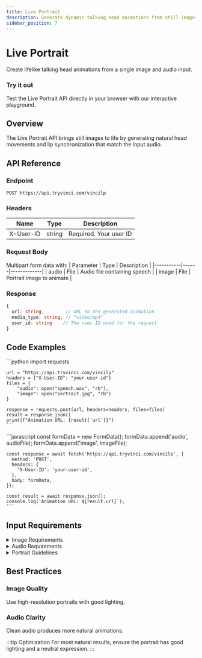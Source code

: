 ```yaml
---
title: Live Portrait
description: Generate dynamic talking head animations from still images
sidebar_position: 7
---
```



# Live Portrait

Create lifelike talking head animations from a single image and audio input.

<div className="card">
  <div className="card__header">
    <h3>Try it out</h3>
  </div>
  <div className="card__body">
    Test the Live Portrait API directly in your browser with our interactive playground.
  </div>
</div>

## Overview

The Live Portrait API brings still images to life by generating natural head movements and lip synchronization that match the input audio.

## API Reference

### Endpoint

```http
POST https://api.tryvinci.com/vincilp
```

### Headers

| Name | Type | Description |
|------|------|-------------|
| X-User-ID | string | Required. Your user ID |

### Request Body

Multipart form data with:
| Parameter | Type | Description |
|-----------|------|-------------|
| audio | File | Audio file containing speech |
| image | File | Portrait image to animate |

### Response

```typescript
{
  url: string,        // URL to the generated animation
  media_type: string, // "video/mp4"
  user_id: string    // The user ID used for the request
}
```

## Code Examples

<Tabs>
  <TabItem value="python" label="Python" default>
    ```python
    import requests

    url = "https://api.tryvinci.com/vincilp"
    headers = {"X-User-ID": "your-user-id"}
    files = {
        "audio": open("speech.wav", "rb"),
        "image": open("portrait.jpg", "rb")
    }

    response = requests.post(url, headers=headers, files=files)
    result = response.json()
    print(f"Animation URL: {result['url']}")
    ```
  </TabItem>
  <TabItem value="javascript" label="JavaScript">
    ```javascript
    const formData = new FormData();
    formData.append('audio', audioFile);
    formData.append('image', imageFile);

    const response = await fetch('https://api.tryvinci.com/vincilp', {
      method: 'POST',
      headers: {
        'X-User-ID': 'your-user-id',
      },
      body: formData,
    });

    const result = await response.json();
    console.log(`Animation URL: ${result.url}`);
    ```
  </TabItem>
</Tabs>

## Input Requirements

<details>
  <summary>Image Requirements</summary>
  <div>
    - Format: JPG, PNG
    - Resolution: 512x512 or higher
    - Clear frontal face portrait
    - Neutral expression recommended
  </div>
</details>

<details>
  <summary>Audio Requirements</summary>
  <div>
    - Format: WAV, MP3, M4A
    - Clear speech with minimal noise
    - Duration: 5-60 seconds optimal
  </div>
</details>

<details>
  <summary>Portrait Guidelines</summary>
  <div>
    - Well-lit, front-facing portrait
    - Neutral background preferred
    - Full face visibility
    - No extreme angles
  </div>
</details>

## Best Practices

<div className="row">
  <div className="col col--6">
    <div className="card">
      <div className="card__header">
        <h3>Image Quality</h3>
      </div>
      <div className="card__body">
        Use high-resolution portraits with good lighting.
      </div>
    </div>
  </div>
  <div className="col col--6">
    <div className="card">
      <div className="card__header">
        <h3>Audio Clarity</h3>
      </div>
      <div className="card__body">
        Clean audio produces more natural animations.
      </div>
    </div>
  </div>
</div>

:::tip Optimization
For most natural results, ensure the portrait has good lighting and a neutral expression.
::: 